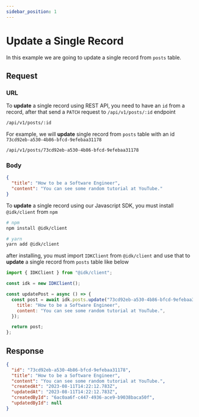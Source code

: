 ```yaml
---
sidebar_position: 1
---
```


# Update a Single Record


In this example we are going to update a single record from `posts` table.

## Request

<Tabs>
  <TabItem value="rest_api" label="REST API" default>

### URL

To <b>update</b> a single record using REST API, you need to have an <code>id</code> from a record, after that send a <code>PATCH</code> request to <code>/api/v1/posts/:id</code> endpoint

```md title="[PATCH]"
/api/v1/posts/:id
```

For example, we will <b>update</b> single record from <code>posts</code> table with an id <code>73cd92eb-a530-4b86-bfcd-9efebaa31178</code>

```md title="[PATCH]"
/api/v1/posts/73cd92eb-a530-4b86-bfcd-9efebaa31178
```

### Body

<BrowserWindow url="/api/v1/posts/73cd92eb-a530-4b86-bfcd-9efebaa31178">

```json
{
  "title": "How to be a Software Engineer",
  "content": "You can see some random tutorial at YouTube."
}
```

</BrowserWindow>
  </TabItem>
  <TabItem value="js_sdk" label="Javascript SDK">
  To <b>update</b> a single record using our Javascript SDK, you must install <code>@idk/client</code> from <code>npm</code>

```bash
# npm
npm install @idk/client

# yarn
yarn add @idk/client
```

after installing, you must import <code>IDKClient</code> from <code>@idk/client</code> and use that to **update** a single record from <code>posts</code> table like below

```javascript
import { IDKClient } from "@idk/client";

const idk = new IDKClient();

const updatePost = async () => {
  const post = await idk.posts.update("73cd92eb-a530-4b86-bfcd-9efebaa31178", {
    title: "How to be a Software Engineer",
    content: "You can see some random tutorial at YouTube.",
  });

  return post;
};
```

  </TabItem>
</Tabs>

## Response

<BrowserWindow url="/api/v1/posts/73cd92eb-a530-4b86-bfcd-9efebaa31178">

```json
{
  "id": "73cd92eb-a530-4b86-bfcd-9efebaa31178",
  "title": "How to be a Software Engineer",
  "content": "You can see some random tutorial at YouTube.",
  "createdAt": "2023-08-11T14:22:12.783Z",
  "updatedAt": "2023-08-11T14:22:12.783Z",
  "createdById": "6ac0aa6f-c447-4936-ace9-b9038baca50f",
  "updatedById": null
}
```

</BrowserWindow>
